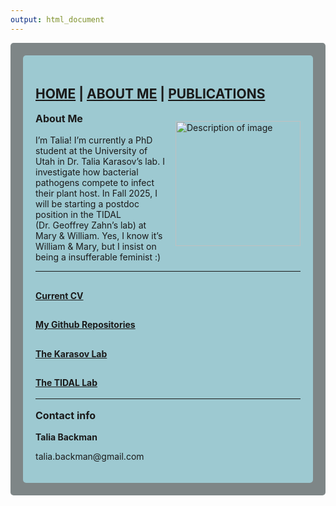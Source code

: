 ```yaml
---
output: html_document
---
```

<style type="text/css">
.main-container {
  max-width: 1800px;
  margin-left: auto;
  margin-right: auto;
}
</style>

<style>
div.gray { background-color:#7e8687; border-radius: 5px; padding: 20px;}
</style>
<div class = "gray">



<style>
div.blue { background-color:#9dc9d1; border-radius: 5px; padding: 20px;}
</style>
<div class = "blue">

## [HOME](http://talia-backman.github.io/) | [ABOUT ME](http://talia-backman.github.io/about_me) | [PUBLICATIONS](http://talia-backman.github.io/publications)

<div style="float: right; margin-left: 15px; margin-bottom: 10px;">
  <img src="./IMG_6974.jpg" alt="Description of image" width="200">
</div>
<p style="text-align: left; font-size: 16px; font-weight: bold;">
  About Me
</p>
I'm Talia! I'm currently a PhD student at the University of Utah in Dr. Talia Karasov's lab. I investigate how bacterial pathogens compete to infect their plant host. 
In Fall 2025, I will be starting a postdoc position in the TIDAL (Dr. Geoffrey Zahn's lab) at Mary & William. Yes, I know it's William & Mary, but I insist on being a insufferable feminist :) 

___
## <span style="font-size: 14px;">**[Current CV](https://github.com/talia-backman/talia-backman.github.io/CV_March2025.pdf)**</span>


## <span style="font-size: 14px;">**[My Github Repositories](https://github.com/talia-backman)**</span>


## <span style="font-size: 14px;">**[The Karasov Lab](https://tkarasovlab.org/)**</span>


## <span style="font-size: 14px;">**[The TIDAL Lab](https://gzahn.github.io/)**</span>


___


<p style="text-align: left; font-size: 16px; font-weight: bold;">
  Contact info
</p>
<p style="text-align: left; font-size: 14px; font-weight: bold;">
  Talia Backman
</p>
<p style="text-align: left; font-size: 14px;">
  talia.backman@gmail.com
</p>

</div>